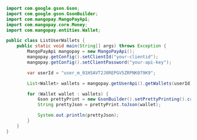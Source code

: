   
```java Java  
import com.google.gson.Gson;
import com.google.gson.GsonBuilder;
import com.mangopay.MangoPayApi;
import com.mangopay.core.Money;
import com.mangopay.entities.Wallet;

public class ListUserWallets {
    public static void main(String[] args) throws Exception {
        MangoPayApi mangopay = new MangoPayApi();
        mangopay.getConfig().setClientId("your-clientid");
        mangopay.getConfig().setClientPassword("your-api-key");

        var userId = "user_m_01HSAVT2J0REPGV5ZRPNK079K9";

        List<Wallet> wallets = mangopay.getUserApi().getWallets(userId);

        for (Wallet wallet : wallets) {
            Gson prettyPrint = new GsonBuilder().setPrettyPrinting().create();
            String prettyJson = prettyPrint.toJson(wallet);

            System.out.println(prettyJson);
        }
    }
} 
```